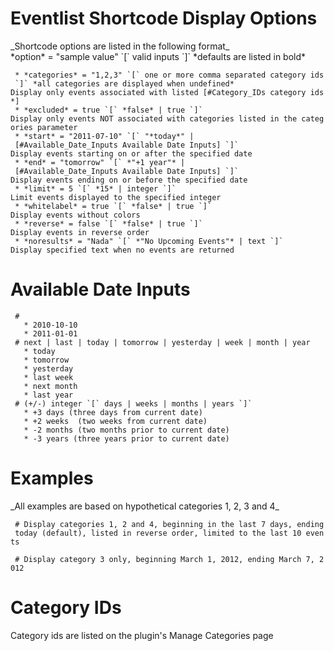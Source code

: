 = Eventlist Shortcode Display Options =
_Shortcode options are listed in the following format_
<br>*option* = "sample value" `[` valid inputs `]` *defaults are listed in bold*

  * *categories* = "1,2,3" `[` one or more comma separated category ids `]` *all categories are displayed when undefined* <br>Display only events associated with listed [#Category_IDs category ids*]
  * *excluded* = true `[` *false* | true `]` <br>Display only events NOT associated with categories listed in the categories parameter
  * *start* = "2011-07-10" `[` "*today*" | [#Available_Date_Inputs Available Date Inputs] `]` <br>Display events starting on or after the specified date
  * *end* = "tomorrow" `[` *"+1 year"* | [#Available_Date_Inputs Available Date Inputs] `]` <br>Display events ending on or before the specified date
  * *limit* = 5 `[` *15* | integer `]` <br>Limit events displayed to the specified integer
  * *whitelabel* = true `[` *false* | true `]` <br>Display events without colors
  * *reverse* = false `[` *false* | true `]` <br>Display events in reverse order
  * *noresults* = "Nada" `[` *"No Upcoming Events"* | text `]` <br>Display specified text when no events are returned

= Available Date Inputs =
  # {{{YYYY-MM-DD}}}
    * 2010-10-10
    * 2011-01-01
  # next | last | today | tomorrow | yesterday | week | month | year
    * today
    * tomorrow
    * yesterday
    * last week
    * next month
    * last year
  # (+/-) integer `[` days | weeks | months | years `]`
    * +3 days (three days from current date)
    * +2 weeks  (two weeks from current date)
    * -2 months (two months prior to current date)
    * -3 years (three years prior to current date)

= Examples =
_All examples are based on hypothetical categories 1, 2, 3 and 4_
  # Display categories 1, 2 and 4, beginning in the last 7 days, ending today (default), listed in reverse order, limited to the last 10 events
{{{[eventlist categories="1,2,4" start="last week" limit=10 reverse=true]}}}
  # Display category 3 only, beginning March 1, 2012, ending March 7, 2012
{{{[eventlist categories=3 excluded=true start="2012-03-01" end="2012-03-07"]}}}


= Category IDs =
Category ids are listed on the plugin's Manage Categories page